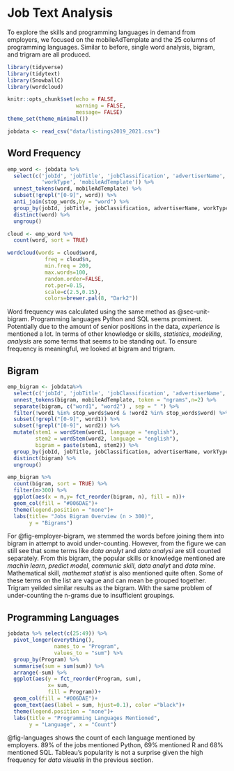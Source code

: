 # Job Text Analysis

To explore the skills and programming languages in demand from employers, we focused on the mobileAdTemplate and the 25 columns of programming languages. Similar to before, single word analysis, bigram, and trigram are all produced. 

```r
library(tidyverse)
library(tidytext)
library(SnowballC)
library(wordcloud)

knitr::opts_chunk$set(echo = FALSE,
                      warning = FALSE,
                      message= FALSE)
theme_set(theme_minimal())
```

```r
jobdata <- read_csv("data/listings2019_2021.csv")
```

## Word Frequency {#sec-word-frequency}
```r
emp_word <- jobdata %>%
  select(c('jobId', 'jobTitle', 'jobClassification', 'advertiserName', 
           'workType', 'mobileAdTemplate')) %>% 
  unnest_tokens(word, mobileAdTemplate) %>% 
  subset(!grepl("[0-9]", word)) %>% 
  anti_join(stop_words,by = "word") %>% 
  group_by(jobId, jobTitle, jobClassification, advertiserName, workType) %>% 
  distinct(word) %>% 
  ungroup() 

cloud <- emp_word %>%
  count(word, sort = TRUE) 

wordcloud(words = cloud$word, 
            freq = cloud$n, 
            min.freq = 200,
            max.words=100,
            random.order=FALSE, 
            rot.per=0.15,  
            scale=c(2.5,0.15),
            colors=brewer.pal(8, "Dark2"))
```
Word frequency was calculated using the same method as @sec-unit-bigram. Programming languages Python and SQL seems prominent. Potentially due to the amount of senior positions in the data, *experience* is mentioned a lot. In terms of other knowledge or skills, *statistics*, *modelling*,  *analysis* are some terms that seems to be standing out. To ensure frequency is meaningful, we looked at bigram and trigram.

## Bigram
```r
emp_bigram <- jobdata%>%
  select(c('jobId', 'jobTitle', 'jobClassification', 'advertiserName', 'workType', 'mobileAdTemplate')) %>% 
  unnest_tokens(bigram, mobileAdTemplate, token = "ngrams",n=2) %>% 
  separate(bigram, c("word1", "word2") , sep = " ") %>% 
  filter(!word1 %in% stop_words$word & !word2 %in% stop_words$word) %>% 
  subset(!grepl("[0-9]", word1)) %>% 
  subset(!grepl("[0-9]", word2)) %>%  
  mutate(stem1 = wordStem(word1, language = "english"),
         stem2 = wordStem(word2, language = "english"),
         bigram = paste(stem1, stem2)) %>% 
  group_by(jobId, jobTitle, jobClassification, advertiserName, workType) %>% 
  distinct(bigram) %>% 
  ungroup() 

emp_bigram %>%
  count(bigram, sort = TRUE) %>% 
  filter(n>300) %>% 
  ggplot(aes(x = n,y= fct_reorder(bigram, n), fill = n))+
  geom_col(fill = "#006DAE")+
  theme(legend.position = "none")+
  labs(title= "Jobs Bigram Overview (n > 300)", 
       y = "Bigrams")
```

For @fig-employer-bigram, we stemmed the words before joining them into bigram in attempt to avoid under-counting. However, from the figure we can still see that some terms like *data analyt* and *data analysi* are still counted separately. From this bigram, the popular skills or knowledge mentioned are *machin learn*, *predict model*, *communic skill*,  *data analyt* and *data mine*. Mathematical skill, *mathemat statist* is also mentioned quite often.  Some of these terms on the list are vague and can mean be grouped together. Trigram yeilded similar results as the bigram. With the same problem of under-counting the n-grams due to insufficient groupings. 

## Programming Languages

```r
jobdata %>% select(c(25:49)) %>% 
  pivot_longer(everything(),
               names_to = "Program", 
               values_to = "sum") %>% 
  group_by(Program) %>% 
  summarise(sum = sum(sum)) %>%
  arrange(-sum) %>% 
  ggplot(aes(y = fct_reorder(Program, sum), 
             x= sum,
             fill = Program))+
  geom_col(fill = "#006DAE")+
  geom_text(aes(label = sum, hjust=0.1), color ="black")+
  theme(legend.position = "none")+
  labs(title = "Programming Languages Mentioned",
       y = "Language", x = "Count")
```
@fig-languages shows the count of each language mentioned by employers. 89% of the jobs mentioned Python, 69% mentioned R and 68% mentioned SQL. Tableau's popularity is not a surprise given the high frequency for *data visualis* in the previous section.